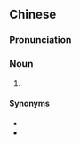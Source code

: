 {{also|虎咬猪}}
==Chinese==
{{zh-forms|s=虎咬猪}}

===Pronunciation===
{{zh-pron
|m=hǔyǎozhū
|mn=hó͘-kā-ti
|cat=n
}}

===Noun===
{{zh-noun}}

# {{w|gua bao}}

====Synonyms====
* {{zh-l|割包}}
* {{zh-l|刈包}}